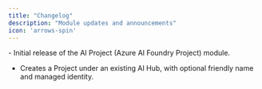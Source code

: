 ```yaml
---
title: "Changelog"
description: "Module updates and announcements"
icon: 'arrows-spin'
---
```


<Update label="2025/08/01" description="proj-v0.1.0">
  - Initial release of the AI Project (Azure AI Foundry Project) module.

  - Creates a Project under an existing AI Hub, with optional friendly name and managed identity.

</Update>


